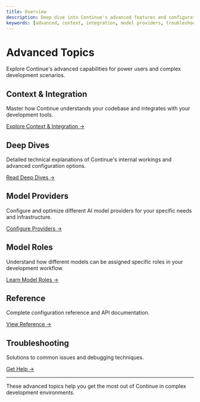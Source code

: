 ```yaml
---
title: Overview
description: Deep dive into Continue's advanced features and configuration options
keywords: [advanced, context, integration, model providers, troubleshooting]
---
```


# Advanced Topics

Explore Continue's advanced capabilities for power users and complex development scenarios.

## Context & Integration

Master how Continue understands your codebase and integrates with your development tools.

[Explore Context & Integration →](./context/custom-providers)

## Deep Dives

Detailed technical explanations of Continue's internal workings and advanced configuration options.

[Read Deep Dives →](./deep-dives/configuration.md)

## Model Providers

Configure and optimize different AI model providers for your specific needs and infrastructure.

[Configure Providers →](./model-providers/top-level/openai.mdx)

## Model Roles

Understand how different models can be assigned specific roles in your development workflow.

[Learn Model Roles →](./model-roles/00-intro.mdx)

## Reference

Complete configuration reference and API documentation.

[View Reference →](/reference)

## Troubleshooting

Solutions to common issues and debugging techniques.

[Get Help →](/troubleshooting)

---

These advanced topics help you get the most out of Continue in complex development environments.
